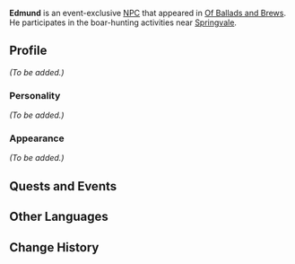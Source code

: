 {{Meta
<!-- Remove this template after adding the missing info -->
|missing_NPC_profile  = yes
|missing_NPC_idle     = yes
|missing_NPC_dialogue = yes
}}
{{Character Infobox
|type             = Event NPC
|image            = NPC Edmund.png
|realname         = <!-- Optional, if different from in-game name -->
|deceased         = <!-- Past (for deceased prior to events of the game) or free response -->
|region           = Mondstadt
|location         = <!-- Where the character appears, if different from Region -->
|affiliation      = 
|title            = Hunter

|ancestry         = <!-- Clan/family -->
|father           = 
|mother           = 
|spouse           = 
|sibling          = 
|child            = 
|relative         = 

|voiceEN          = 
|voiceCN          = 
|voiceJP          = 
|dialoguereward   = 
}}
'''Edmund''' is an event-exclusive [[NPC]] that appeared in [[Of Ballads and Brews]]. He participates in the boar-hunting activities near [[Springvale]].
<!--
==Location==
{{subst:#tag:gallery|
NPC Location {{subst:PAGENAME}}.png{{subst:!}}{{subst:PAGENAME}}'s location
NPC Location {{subst:PAGENAME}} Context.png{{subst:!}}Additional context
|hideaddbutton=true
|captionalign=center
}}
-->
==Profile==
<!--Detailed story/lore information goes here.-->
''(To be added.)''

===Personality===
''(To be added.)''

===Appearance===
<!--Keep appearance section short and concise. Limit to 2 paragraphs with 3-4 sentences each.-->
''(To be added.)''

==Quests and Events==
{{Quests and Events}}
<!--
==Idle Quotes==
{{Dialogue start}}
: {{DIcon|Idle}} {{Tx}}
:: {{A|VO {{subst:PAGENAME}} 01.ogg}} "{{Tx}}"
{{Dialogue end}}

==Dialogue==
{{Dialogue start}}
:'''{{subst:PAGENAME}}:'''
:{{DIcon}}
{{Dialogue end}}

==Event Dialogue==
===Event Name===
{{Dialogue start}}
:'''{{subst:PAGENAME}}:'''
{{Dialogue end}}

==Trivia==
* 
-->
==Other Languages==
{{Other Languages
|default_hidden = 1
|en      = Edmund
|zhs     = 埃德蒙德
|zhs_rm  = Āidéméngdé
|zht     = 埃德蒙德
|zht_rm  = Āidéméngdé
|ja      = エドモンド
|ja_rm   = Edomondo
|ko      = 에드문드
|ko_rm   = Edeumundeu
|es      = Edmund
|fr      = Edmund
|ru      = Эдмунд
|th      = Edmund
|vi      = Edmund
|de      = Edmund
|id      = Edmund
|pt      = Edmund
}}

==Change History==
{{Change History|3.1}}
<!--
==References==
{{Reflist}}
-->